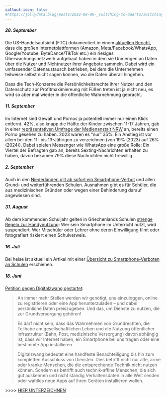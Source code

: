 ---
callout-icon: false
#https://jollydata.blog/posts/2022-08-06-_switching-to-quarto/switching-to-quarto.html
---

::: nentry
##### 28. September {#sec-240928}

Die US-Handelsaufsicht (FTC) dokumentiert in einem [aktuellen Bericht](https://www.ftc.gov/reports/look-behind-screens-examining-data-practices-social-media-video-streaming-services), dass die großen Internetplattformen (Amazon, Meta/Facebook/WhatsApp, Google/Youtube, ByteDance/TikTok etc.) ein riesiges Überwachungsnetzwerk aufgebaut haben in dem sie Unmengen an Daten über die Nutzer und Nichtnutzer ihrer Angebote sammeln. Dabei wird ein umfassender Datenaustausch betrieben, bei dem die Unternehmen teilweise selbst nicht sagen können, wo die Daten überall hingehen.

Dass die Tech-Konzerne die Persönlichkeitsrechte ihrer Nutzer und den Datenschutz zur Profitmaximiereung mit Füßen treten ist ja nicht neu, es wird so aber mal wieder in die öffentliche Wahrnehmung gebracht.
:::

::: nentry
##### 11. September {#sec-240911}

Im Internet sind Gewalt und Pornos ja potentiell immer nur einen Klick entfernt. 42%, also knapp die Hälfte der Kinder zwischen 11-17 Jahren, gab in einer [repräsentativen Umfrage der Medienanstalt NRW](https://www.medienanstalt-nrw.de/presse/pressemitteilungen/pressemitteilungen-2024/default-a455c6a6ed/default-8ae3153c8164758c99b5658207373c89-2/klar-haben-wir-schon-einen-porno-gesehen.html) an, bereits einen Porno gesehen zu haben. 2023 waren es "nur" 35%. Ein Anstieg ist vor allem bei den 11- bis 13-Jährigen zu verzeichnen (von 19% (2023) auf 26% (2024)). Dabei spielen Messenger wie WhatsApp eine große Rolle: Ein Viertel der Befragten gab an, bereits Sexting-Nachrichten erhalten zu haben, davon bekamen 79% diese Nachrichten nicht freiwillig.
:::

::: nentry
##### 2. September {#sec-240902}

Auch in den [Niederlanden gilt ab sofort ein Smartphone-Verbot](https://www.heise.de/news/Handyverbot-an-niederlaendischen-Schulen-gestartet-9854301.html) und allen Grund- und weiterführenden Schulen. Ausnahmen gibt es für Schüler, die aus medizinischen Gründen oder wegen einer Behinderung darauf angewiesen sind.
:::

::: nentry
##### 31. August {#sec-240831}

Ab dem kommenden Schuljahr gelten in Griechenlands Schulen [strenge Regeln zur Handynutzung](https://www.heise.de/news/Griechenland-verbietet-Mobiltelefone-waehrend-des-Schulunterrichts-9853368.html): Wer sein Smartphone im Unterricht nutzt, wird suspendiert. Wer Mitschüler oder Lehrer ohne deren Einwilligung filmt oder fotografiert riskiert einen Schulverweis.
:::

::: nentry
##### 16. Juli {#sec-240716}

Bei heise ist aktuell ein Artikel mit einer [Übersicht zu Smartphone-Verboten an Schulen](https://www.heise.de/news/Immer-mehr-Laender-verbieten-Smartphones-an-Schulen-9801553.html) erschienen.
:::

::: nentry
##### 18. Juni {#sec-240618}

[Petition gegen Digitalzwang gestartet](https://digitalcourage.de/blog/2024/petition-fuer-recht-auf-ein-leben-ohne-digitalzwang-gestartet):

> An immer mehr Stellen werden wir genötigt, uns einzuloggen, online zu registrieren oder eine App herunterzuladen – und dabei persönliche Daten preiszugeben. Und das, um Dienste zu nutzen, die zur Grundversorgung gehören!
>
> Es darf nicht sein, dass das Wahrnehmen von Grundrechten, die Teilhabe am gesellschaftlichen Leben und die Nutzung öffentlicher Infrastruktur (Bahn, Post, medizinische Versorgung) davon abhängig ist, dass wir Internet haben, ein Smartphone bei uns tragen oder eine bestimmte App installieren.
>
> Digitalzwang bedeutet eine handfeste Benachteiligung bis hin zum kompletten Ausschluss von Diensten. Dies betrifft nicht nur alte, arme oder kranke Menschen, die die entsprechende Technik nicht nutzen können. Sondern es betrifft auch technik-affine Menschen, die sich gut auskennen und nicht ständig Verhaltensdaten in alle Welt senden oder wahllos neue Apps auf ihren Geräten installieren wollen.

\>\>\>\> [HIER UNTERZEICHNEN](https://digitalcourage.de/recht-auf-leben-ohne-digitalzwang)
:::
